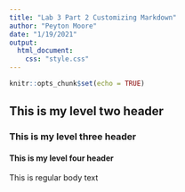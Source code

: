 ```yaml
---
title: "Lab 3 Part 2 Customizing Markdown"
author: "Peyton Moore"
date: "1/19/2021"
output: 
  html_document:
    css: "style.css"
---
```


```r
knitr::opts_chunk$set(echo = TRUE)
```


## This is my level two header 

### This is my level three header

#### This is my level four header

This is regular body text 
